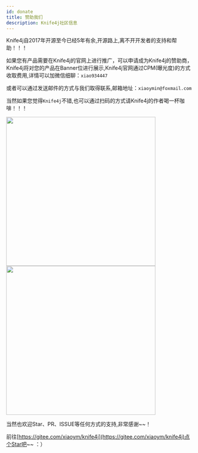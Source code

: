 ```yaml
---
id: donate
title: 赞助我们
description: Knife4j社区信息
---
```

 


Knife4j自2017年开源至今已经5年有余,开源路上,离不开开发者的支持和帮助！！！

如果您有产品需要在Knife4j的官网上进行推广，可以申请成为Knife4j的赞助商，Knife4j将对您的产品在Banner位进行展示,Knife4j官网通过CPM(曝光度)的方式收取费用,详情可以加微信细聊：`xiao934447`

或者可以通过发送邮件的方式与我们取得联系,邮箱地址：`xiaoymin@foxmail.com`


当然如果您觉得`Knife4j`不错,也可以通过扫码的方式请Knife4j的作者喝一杯咖啡！！！

<Tabs groupId="quick_start1">
<TabItem value="zhifubao" label="支付宝" default>
   <img src='https://xiaoym.gitee.io/images/website/pay_ali.jpg' width='400'/>
</TabItem>
<TabItem value="weixin" label="微信支付">
  <img src='https://xiaoym.gitee.io/images/website/pay_wechat.jpg'  width='400'/>
</TabItem>
</Tabs>
 
 

当然也欢迎Star、PR、ISSUE等任何方式的支持,非常感谢~~！

前往[https://gitee.com/xiaoym/knife4j](https://gitee.com/xiaoym/knife4j)点个Star吧~~ ：）

